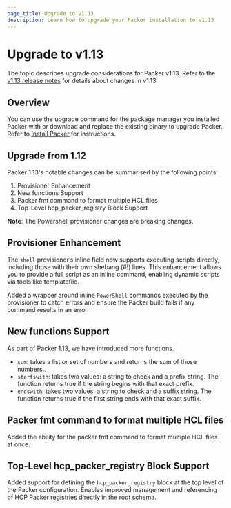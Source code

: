 ```yaml
---
page_title: Upgrade to v1.13
description: Learn how to upgrade your Packer installation to v1.13
---
```


# Upgrade to v1.13

The topic describes upgrade considerations for Packer v1.13. Refer to the [v1.13 release notes](/packer/docs/release-notes/v1_13) for details about changes in v1.13.

## Overview

You can use the upgrade command for the package manager you installed Packer with or download and replace the existing binary to upgrade Packer. Refer to [Install Packer](https://developer.hashicorp.com/packer/install) for instructions.

## Upgrade from 1.12

Packer 1.13's notable changes can be summarised by the following points:

1. Provisioner Enhancement
2. New functions Support
3. Packer fmt command to format multiple HCL files
4. Top-Level hcp_packer_registry Block Support

**Note**: The Powershell provisioner changes are breaking changes.

## Provisioner Enhancement

The `shell` provisioner’s inline field now supports executing scripts directly, including those with their own shebang (#!) lines.
This enhancement allows you to provide a full script as an inline command, enabling dynamic scripts via tools like templatefile.

Added a wrapper around inline `PowerShell` commands executed by the provisioner to catch errors and ensure the Packer build fails if any command results in an error.

## New functions Support

As part of Packer 1.13, we have introduced more functions.

* `sum`: takes a list or set of numbers and returns the sum of those numbers..
* `startswith`: takes two values: a string to check and a prefix string. The function returns true if the string begins with that exact prefix.
* `endswith`: takes two values: a string to check and a suffix string. The function returns true if the first string ends with that exact suffix.

## Packer fmt command to format multiple HCL files

Added the ability for the packer fmt command to format multiple HCL files at once.

## Top-Level hcp_packer_registry Block Support

Added support for defining the `hcp_packer_registry` block at the top level of the Packer configuration. Enables improved management and referencing of HCP Packer registries directly in the root schema.


